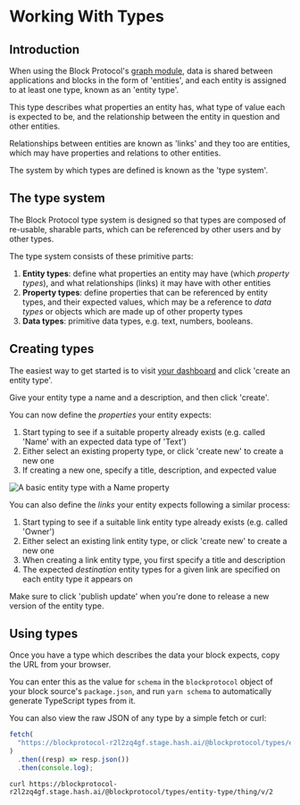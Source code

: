 # Working With Types

## Introduction

When using the Block Protocol's [graph module](/docs/spec/graph-module), data is shared between applications and blocks
in the form of 'entities', and each entity is assigned to at least one type, known as an 'entity type'.

This type describes what properties an entity has, what type of value each is expected to be, and the relationship
between the entity in question and other entities.

Relationships between entities are known as 'links' and they too are entities, which may have properties and relations to other entities.

The system by which types are defined is known as the 'type system'.

## The type system

The Block Protocol type system is designed so that types are composed of re-usable, sharable parts, which can be
referenced by other users and by other types.

The type system consists of these primitive parts:

1.  **Entity types**: define what properties an entity may have (which _property types_), and what relationships (links) it may have with other entities
2.  **Property types**: define properties that can be referenced by entity types, and their expected values, which may be a reference to
    _data types_ or objects which are made up of other property types
3.  **Data types**: primitive data types, e.g. text, numbers, booleans.

## Creating types

The easiest way to get started is to visit [your dashboard](/dashboard) and click 'create an entity type'.

Give your entity type a name and a description, and then click 'create'.

You can now define the _properties_ your entity expects:

1.  Start typing to see if a suitable property already exists (e.g. called 'Name' with an expected data type of 'Text')
2.  Either select an existing property type, or click 'create new' to create a new one
3.  If creating a new one, specify a title, description, and expected value

![A basic entity type with a `Name` property](/assets/type-editor.png)

You can also define the _links_ your entity expects following a similar process:

1.  Start typing to see if a suitable link entity type already exists (e.g. called 'Owner')
2.  Either select an existing link entity type, or click 'create new' to create a new one
3.  When creating a link entity type, you first specify a title and description
4.  The expected _destination_ entity types for a given link are specified on each entity type it appears on

Make sure to click 'publish update' when you're done to release a new version of the entity type.

## Using types

Once you have a type which describes the data your block expects, copy the URL from your browser.

You can enter this as the value for `schema` in the `blockprotocol` object of your block source's `package.json`, and
run `yarn schema` to automatically generate TypeScript types from it.

You can also view the raw JSON of any type by a simple fetch or curl:

```ts
fetch(
  "https://blockprotocol-r2l2zq4gf.stage.hash.ai/@blockprotocol/types/entity-type/thing/v/2",
)
  .then((resp) => resp.json())
  .then(console.log);
```

```shell
curl https://blockprotocol-r2l2zq4gf.stage.hash.ai/@blockprotocol/types/entity-type/thing/v/2
```

